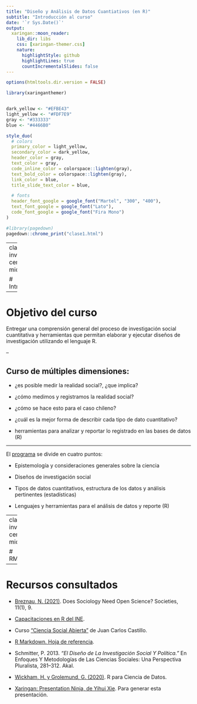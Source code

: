 ```yaml
---
title: "Diseño y Análisis de Datos Cuantiativos (en R)"
subtitle: "Introducción al curso"
date: '`r Sys.Date()`'
output:
  xaringan::moon_reader:
    lib_dir: libs
    css: [xaringan-themer.css]
    nature:
      highlightStyle: github
      highlightLines: true
      countIncrementalSlides: false
---
```


```r
options(htmltools.dir.version = FALSE)
```

```r
library(xaringanthemer)


dark_yellow <- "#EFBE43"
light_yellow <- "#FDF7E9"
gray <- "#333333"
blue <- "#4466B0"

style_duo(
  # colors
  primary_color = light_yellow,
  secondary_color = dark_yellow,
  header_color = gray,
  text_color = gray,
  code_inline_color = colorspace::lighten(gray),
  text_bold_color = colorspace::lighten(gray),
  link_color = blue,
  title_slide_text_color = blue,

  # fonts
  header_font_google = google_font("Martel", "300", "400"),
  text_font_google = google_font("Lato"),
  code_font_google = google_font("Fira Mono")
)
```

```r
#library(pagedown)
pagedown::chrome_print("clase1.html")

```

---
class: inverse, center, middle

# Introducción

---

# Objetivo del curso

Entregar una comprensión general del proceso de investigación social cuantitativa y herramientas que permitan elaborar y ejecutar diseños de investigación utilizando el lenguaje R.

--

## Curso de múltiples dimensiones:

+ ¿es posible medir la realidad social?, ¿que implica?

+ ¿cómo medimos y registramos la realidad social? 

+ ¿cómo se hace esto para el caso chileno?

+ ¿cuál es la mejor forma de describir cada tipo de dato cuantitativo?

+ herramientas para analizar y reportar lo registrado en las bases de datos (R)


---

El [programa](https://dadc1ucsh2021.netlify.app/programa.html) se divide en cuatro puntos: 

+ Epistemología y consideraciones generales sobre la ciencia

+ Diseños de investigación social

+ Tipos de datos cuantitativos, estructura de los datos y análisis pertinentes (estadísticas)

+ Lenguajes y herramientas para el análisis de datos y reporte (R)


---
class: inverse, center, middle

# RMarkdown

---

# Recursos consultados

+ [Breznau, N. (2021)](https://www.mdpi.com/2075-4698/11/1/9). Does Sociology Need Open Science? Societies, 11(1), 9.

+ [Capacitaciones en R del INE](https://capacitacionesdet.github.io/).

+ Curso ["Ciencia Social Abierta"](https://cienciasocialabierta.netlify.app/) de Juan Carlos Castillo. 

+ [R Markdown. Hoja de referencia](https://rstudio.com/wp-content/uploads/2015/03/rmarkdown-spanish.pdf). 

+ Schmitter, P. 2013. *“El Diseño de La Investigación Social Y Política.”* En Enfoques Y Metodologías de Las Ciencias Sociales: Una Perspectiva Pluralista, 281–312. Akal.

+ [Wickham, H. y Grolemund, G. (2020)](https://es.r4ds.hadley.nz/). R para Ciencia de Datos.

+ [Xaringan: Presentation Ninja, de Yihui Xie](https://github.com/yihui/xaringan). Para generar esta presentación.








